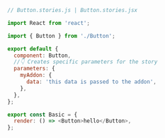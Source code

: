 ```js
// Button.stories.js | Button.stories.jsx

import React from 'react';

import { Button } from './Button';

export default {
  component: Button,
  //👇 Creates specific parameters for the story
  parameters: {
    myAddon: {
      data: 'this data is passed to the addon',
    },
  },
};

export const Basic = {
  render: () => <Button>hello</Button>,
};
```
